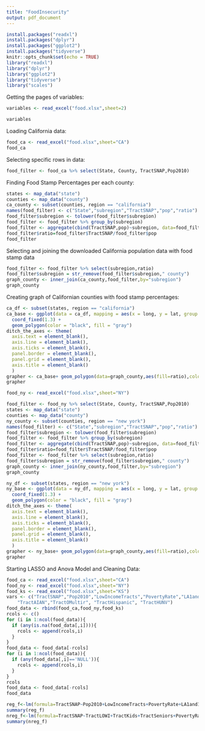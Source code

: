 ```yaml
---
title: "FoodInsecurity"
output: pdf_document
---
```

```r
install.packages("readxl")
install.packages("dplyr")
install.packages("ggplot2")
install.packages("tidyverse")
knitr::opts_chunk$set(echo = TRUE)
library("readxl")
library("dplyr")
library("ggplot2")
library("tidyverse")
library("scales")
```
Getting the pages of variables:
```r
variables <- read_excel("food.xlsx",sheet=2)
```
```r
variables
```
Loading California data:
```r
food_ca <- read_excel("food.xlsx",sheet="CA")
food_ca
```

Selecting specific rows in data:
```r
food_filter <- food_ca %>% select(State, County, TractSNAP,Pop2010)
```

Finding Food Stamp Percentages per each county:
```r
states <- map_data("state")
counties <- map_data("county")
ca_county <- subset(counties, region == "california")
names(food_filter) <- c("State","subregion","TractSNAP","pop","ratio") 
food_filter$subregion <- tolower(food_filter$subregion)
food_filter <- food_filter %>% group_by(subregion)
food_filter <- aggregate(cbind(TractSNAP,pop)~subregion, data=food_filter, FUN=sum)
food_filter$ratio=food_filter$TractSNAP/food_filter$pop
food_filter
```

Selecting and joining the downloaded California population data with food stamp data
```r
food_filter <- food_filter %>% select(subregion,ratio)
food_filter$subregion = str_remove(food_filter$subregion," county")
graph_county <- inner_join(ca_county,food_filter,by="subregion")
graph_county
```

Creating graph of Californian counties with food stamp percentages:
```r
ca_df <- subset(states, region == "california")
ca_base <- ggplot(data = ca_df, mapping = aes(x = long, y = lat, group = group)) + 
  coord_fixed(1.3) + 
  geom_polygon(color = "black", fill = "gray")
ditch_the_axes <- theme(
  axis.text = element_blank(),
  axis.line = element_blank(),
  axis.ticks = element_blank(),
  panel.border = element_blank(),
  panel.grid = element_blank(),
  axis.title = element_blank()
  )
grapher <- ca_base+ geom_polygon(data=graph_county,aes(fill=ratio),color="white")+ labs(fill = "Percentages")+geom_polygon(color="black",fill=NA)+scale_fill_gradient(low="lightblue",high="darkblue",limits = c(0,0.125),labels=percent)+ditch_the_axes+theme(panel.background = element_rect(fill = "white"))
grapher
```

```r
food_ny <- read_excel("food.xlsx",sheet="NY")
```
```r
food_filter <- food_ny %>% select(State, County, TractSNAP,Pop2010)
states <- map_data("state")
counties <- map_data("county")
ny_county <- subset(counties, region == "new york")
names(food_filter) <- c("State","subregion","TractSNAP","pop","ratio") 
food_filter$subregion <- tolower(food_filter$subregion)
food_filter <- food_filter %>% group_by(subregion)
food_filter <- aggregate(cbind(TractSNAP,pop)~subregion, data=food_filter, FUN=sum)
food_filter$ratio=food_filter$TractSNAP/food_filter$pop
food_filter <- food_filter %>% select(subregion,ratio)
food_filter$subregion = str_remove(food_filter$subregion," county")
graph_county <- inner_join(ny_county,food_filter,by="subregion")
graph_county
```

```r
ny_df <- subset(states, region == "new york")
ny_base <- ggplot(data = ny_df, mapping = aes(x = long, y = lat, group = group)) + 
  coord_fixed(1.3) + 
  geom_polygon(color = "black", fill = "gray")
ditch_the_axes <- theme(
  axis.text = element_blank(),
  axis.line = element_blank(),
  axis.ticks = element_blank(),
  panel.border = element_blank(),
  panel.grid = element_blank(),
  axis.title = element_blank()
  )
grapher <- ny_base+ geom_polygon(data=graph_county,aes(fill=ratio),color="white")+ labs(fill = "Percentages")+geom_polygon(color="black",fill=NA)+scale_fill_gradient(low="lightblue",high="darkblue",limits = c(0,0.125),labels=percent)+ditch_the_axes+ theme(panel.background = element_rect(fill = "white"))
grapher
```


Starting LASSO and Anova Model and Cleaning Data:

```r
food_ca <- read_excel("food.xlsx",sheet="CA")
food_ny <- read_excel("food.xlsx",sheet="NY")
food_ks <- read_excel("food.xlsx",sheet="KS")
vars <- c("TractSNAP","Pop2010","LowIncomeTracts","PovertyRate","LA1and10","LATracts1","TractLOWI ","TractKids","TractSeniors","TractWhite","TractBlack","TractAsian", "TractNHOPI", 
    "TractAIAN","TractOMultir", "TractHispanic", "TractHUNV")
food_data <- rbind(food_ca,food_ny,food_ks)
rcols <- c()
for (i in 1:ncol(food_data)){
  if (any(is.na(food_data[,i]))){
    rcols <- append(rcols,i)
  }
}
food_data <- food_data[-rcols]
for (i in 1:ncol(food_data)){
  if (any(food_data[,i]=='NULL')){
    rcols <- append(rcols,i)
  }
}
rcols
food_data <- food_data[-rcols]
food_data
```

```r
reg_f<-lm(formula=TractSNAP~Pop2010+LowIncomeTracts+PovertyRate+LA1and10+LATracts1+LATracts10+TractLOWI+TractKids+TractSeniors+TractWhite+TractBlack+TractAsian+TractNHOPI+TractAIAN+TractOMultir+TractHispanic+TractHUNV,data=food_data)
summary(reg_f)
nreg_f<-lm(formula=TractSNAP~TractLOWI+TractKids+TractSeniors+PovertyRate+TractAsian+TractNHOPI+TractAIAN+TractHispanic+TractHUNV+TractBlack+TractWhite,data=food_data)
summary(nreg_f)
```
